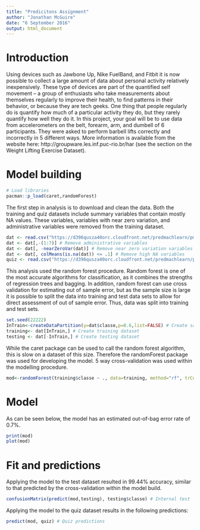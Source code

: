 ```yaml
---
title: "Predicitons Assignment"
author: "Jonathan McGuire"
date: "6 September 2016"
output: html_document
---
```


# Introduction

Using devices such as Jawbone Up, Nike FuelBand, and Fitbit it is now possible to collect a large amount of data about personal activity relatively inexpensively. These type of devices are part of the quantified self movement – a group of enthusiasts who take measurements about themselves regularly to improve their health, to find patterns in their behavior, or because they are tech geeks. One thing that people regularly do is quantify how much of a particular activity they do, but they rarely quantify how well they do it. In this project, your goal will be to use data from accelerometers on the belt, forearm, arm, and dumbell of 6 participants. They were asked to perform barbell lifts correctly and incorrectly in 5 different ways. More information is available from the website here: http://groupware.les.inf.puc-rio.br/har (see the section on the Weight Lifting Exercise Dataset).

# Model building

```r
# Load libraries
pacman::p_load(caret,randomForest)
```

The first step in analysis is to download and clean the data. Both the training and quiz datasets include summary variables that contain mostly NA values. These variables, variables with near zero variation, and administrative variables were removed from the training dataset.

```r
dat <- read.csv("https://d396qusza40orc.cloudfront.net/predmachlearn/pml-training.csv", na.strings=c("NA","","#DIV/0!")) # Download training dataset
dat <- dat[,-(1:7)] # Remove administrative variables
dat <- dat[, -nearZeroVar(dat)] # Remove near zero variation variables
dat <- dat[, colMeans(is.na(dat)) <= .1] # Remove high NA variables
quiz <- read.csv("https://d396qusza40orc.cloudfront.net/predmachlearn/pml-testing.csv", na.strings=c("NA","","#DIV/0!")) # Download quiz dataset
```

This analysis used the random forest procedure. Random forest is one of the most accurate algorithms for classification, as it combines the strengths of regression trees and bagging. In addition, random forest can use cross validation for estimating out of sample error, but as the sample size is large it is possible to split the data into training and test data sets to allow for direct assessment of out of sample error. Thus, data was split into training and test sets.

```r
set.seed(22222)
InTrain<-createDataPartition(y=dat$classe,p=0.6,list=FALSE) # Create sampling variable
training<- dat[InTrain,] # Create training dataset
testing <- dat[-InTrain,] # Create testing dataset
```

While the caret package can be used to call the random forest algorithm, this is slow on a dataset of this size. Therefore the randomForest package was used for developing the model. 5 way cross-validation was used within the modelling procedure.

```r
mod<-randomForest(training$classe ~ ., data=training, method="rf", trControl=trainControl(method="cv",number=5, allowParallel=TRUE), prox=TRUE)
```

# Model

As can be seen below, the model has an estimated out-of-bag error rate of 0.7%.

```r
print(mod)
plot(mod)
```

# Fit and predictions

Applying the model to the test dataset resulted in 99.44% accuracy, similar to that predicted by the cross-validation within the model build.

```r
confusionMatrix(predict(mod,testing), testing$classe) # Internal test
```

Applying the model to the quiz dataset results in the following predictions:

```r
predict(mod, quiz) # Quiz predictions
```

